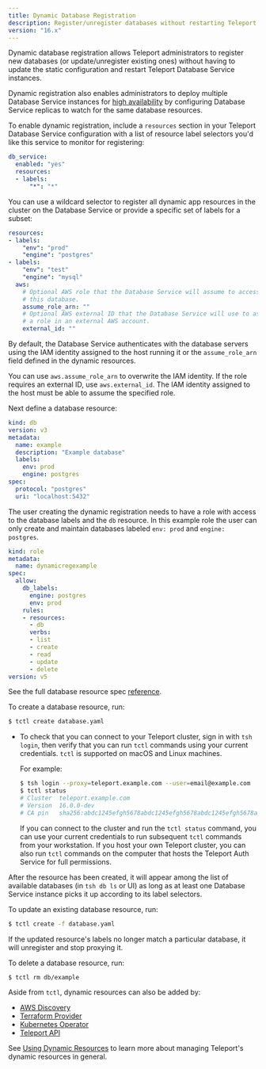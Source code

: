 ```yaml
---
title: Dynamic Database Registration
description: Register/unregister databases without restarting Teleport.
version: "16.x"
---
```


Dynamic database registration allows Teleport administrators to register new
databases (or update/unregister existing ones) without having to update the
static configuration and restart Teleport Database Service instances.

Dynamic registration also enables administrators to deploy multiple Database
Service instances for [high availability](/docs/ver/16.x/database-access/guides/ha) by configuring Database
Service replicas to watch for the same database resources.

To enable dynamic registration, include a `resources` section in your Teleport
Database Service configuration with a list of resource label selectors you'd like this
service to monitor for registering:

```yaml
db_service:
  enabled: "yes"
  resources:
  - labels:
      "*": "*"
```

You can use a wildcard selector to register all dynamic app resources in the cluster
on the Database Service or provide a specific set of labels for a subset:

```yaml
resources:
- labels:
    "env": "prod"
    "engine": "postgres"
- labels:
    "env": "test"
    "engine": "mysql"
  aws:
    # Optional AWS role that the Database Service will assume to access
    # this database.
    assume_role_arn: ""
    # Optional AWS external ID that the Database Service will use to assume
    # a role in an external AWS account.
    external_id: ""
```

By default, the Database Service authenticates with the database servers using
the IAM identity assigned to the host running it or the `assume_role_arn` field
defined in the dynamic resources.

You can use `aws.assume_role_arn` to overwrite the IAM identity. If the role
requires an external ID, use `aws.external_id`. The IAM identity assigned to
the host must be able to assume the specified role.

Next define a database resource:

```yaml
kind: db
version: v3
metadata:
  name: example
  description: "Example database"
  labels:
    env: prod
    engine: postgres
spec:
  protocol: "postgres"
  uri: "localhost:5432"
```

The user creating the dynamic registration needs to have a role with access to the
database labels and the `db` resource.  In this example role the user can only
create and maintain databases labeled `env: prod` and `engine: postgres`.

```yaml
kind: role
metadata:
  name: dynamicregexample
spec:
  allow:
    db_labels:
      engine: postgres
      env: prod
    rules:
    - resources:
      - db
      verbs:
      - list
      - create
      - read
      - update
      - delete
version: v5
```

See the full database resource spec [reference](/docs/ver/16.x/database-access/reference/configuration#database-resource).

To create a database resource, run:

```bash
$ tctl create database.yaml
```

- To check that you can connect to your Teleport cluster, sign in with `tsh login`, then
  verify that you can run `tctl` commands using your current credentials.
  `tctl` is supported on macOS and Linux machines.

  For example:
  ```bash
  $ tsh login --proxy=teleport.example.com --user=email@example.com
  $ tctl status
  # Cluster  teleport.example.com
  # Version  16.0.0-dev
  # CA pin   sha256:abdc1245efgh5678abdc1245efgh5678abdc1245efgh5678abdc1245efgh5678
  ```
  If you can connect to the cluster and run the `tctl status` command, you can use your
  current credentials to run subsequent `tctl` commands from your workstation.
  If you host your own Teleport cluster, you can also run `tctl` commands on the computer that
  hosts the Teleport Auth Service for full permissions.

After the resource has been created, it will appear among the list of available
databases (in `tsh db ls` or UI) as long as at least one Database Service
instance picks it up according to its label selectors.

To update an existing database resource, run:

```bash
$ tctl create -f database.yaml
```

If the updated resource's labels no longer match a particular database, it
will unregister and stop proxying it.

To delete a database resource, run:

```bash
$ tctl rm db/example
```

Aside from `tctl`, dynamic resources can also be added by:

- [AWS Discovery](/docs/ver/16.x/database-access/guides/aws-discovery)
- [Terraform Provider](/docs/ver/16.x/management/dynamic-resources/terraform-provider)
- [Kubernetes Operator](/docs/ver/16.x/management/dynamic-resources/teleport-operator)
- [Teleport API](/docs/ver/16.x/api/introduction)

See [Using Dynamic Resources](/docs/ver/16.x/management/dynamic-resources) to learn
more about managing Teleport's dynamic resources in general.
